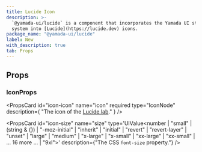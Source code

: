 ```yaml
---
title: Lucide Icon
description: >-
  `@yamada-ui/lucide` is a component that incorporates the Yamada UI style
  system into [Lucide](https://lucide.dev) icons.
package_name: "@yamada-ui/lucide"
label: New
with_description: true
tab: Props
---
```


## Props

### IconProps

<PropsCard
  id="icon-icon"
  name="icon"
  required
  type="IconNode"
  description={
    "The icon of the [Lucide lab](https://github.com/lucide-icons/lucide-lab)."
  }
/>

<PropsCard
  id="icon-size"
  name="size"
  type='UIValue<number | "small" | (string & {}) | "-moz-initial" | "inherit" | "initial" | "revert" | "revert-layer" | "unset" | "large" | "medium" | "x-large" | "x-small" | "xx-large" | "xx-small" | ... 16 more ... | "9xl">'
  description={"The CSS `font-size` property."}
/>
